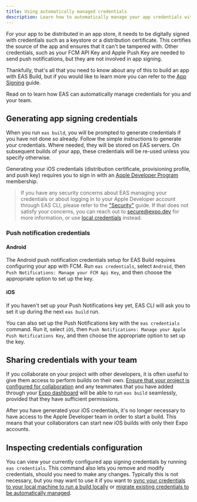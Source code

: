```yaml
---
title: Using automatically managed credentials
description: Learn how to automatically manage your app credentials with EAS.
---
```


For your app to be distributed in an app store, it needs to be digitally signed with credentials such as a keystore or a distribution certificate. This certifies the source of the app and ensures that it can't be tampered with. Other credentials, such as your FCM API Key and Apple Push Key are needed to send push notifications, but they are not involved in app signing.

Thankfully, that's all that you need to know about any of this to build an app with EAS Build, but if you would like to learn more you can refer to the [App Signing](/app-signing/app-credentials) guide.

Read on to learn how EAS can automatically manage credentials for you and your team.

## Generating app signing credentials

When you run `eas build`, you will be prompted to generate credentials if you have not done so already. Follow the simple instructions to generate your credentials. Where needed, they will be stored on EAS servers. On subsequent builds of your app, these credentials will be re-used unless you specify otherwise.

Generating your iOS credentials (distribution certificate, provisioning profile, and push key) requires you to sign in with an [Apple Developer Program](https://developer.apple.com/programs) membership.

> If you have any security concerns about EAS managing your credentials or about logging in to your Apple Developer account through EAS CLI, please refer to the ["Security"](/app-signing/security) guide. If that does not satisfy your concerns, you can reach out to [secure@expo.dev](mailto:secure@expo.dev) for more information, or use [local credentials](/app-signing/local-credentials.mdx) instead.

### Push notification credentials

#### Android

The Android push notification credentials setup for EAS Build requires configuring your app with FCM. Run `eas credentials`, select `Android`, then `Push Notifications: Manage your FCM Api Key`, and then choose the appropriate option to set up the key.

#### iOS

If you haven't set up your Push Notifications key yet, EAS CLI will ask you to set it up during the next `eas build` run.

You can also set up the Push Notifications key with the `eas credentials` command. Run it, select `iOS`, then `Push Notifications: Manage your Apple Push Notifications Key`, and then choose the appropriate option to set up the key.

## Sharing credentials with your team

If you collaborate on your project with other developers, it is often useful to give them access to perform builds on their own. [Ensure that your project is configured for collaboration](/accounts/working-together.mdx) and any teammates that you have added through your [Expo dashboard](https://expo.dev/) will be able to run `eas build` seamlessly, provided that they have sufficient permissions.

After you have generated your iOS credentials, it's no longer necessary to have access to the Apple Developer team in order to start a build. This means that your collaborators can start new iOS builds with only their Expo accounts.

## Inspecting credentials configuration

You can view your currently configured app signing credentials by running `eas credentials`. This command also lets you remove and modify credentials, should you need to make any changes. Typically this is not necessary, but you may want to use it if you want to [sync your credentials to your local machine to run a build locally](syncing-credentials.mdx) or [migrate existing credentials to be automatically managed](existing-credentials.mdx).
